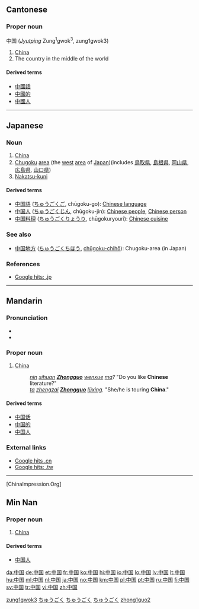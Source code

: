 {{also|Zhongguo}}
==Cantonese==
{{zh-forms|[[中]][[国]]|[[中國]]}}

===Proper noun===
中国 (''[[Jyutping]]'' Zung<sup>1</sup>gwok<sup>3</sup>, zung1gwok3)

# [[China]]
# The country in the middle of the world

====Derived terms====
* [[中國話]]
* [[中國的]]
* [[中國人]]

[[Category:yue-cn:Proper nouns|zung1gwok3]]

----

==Japanese==
{{ja-kanjitab|中|国}}

===Noun===
{{ja-noun|s|hira=ちゅうごく|rom=chūgoku|kyu=中國|hidx=ちゆうごく}}

# [[China]]
# [[Chugoku]] [[area]] (the [[west]] [[area]] of [[Japan]])(includes [[鳥取県]], [[島根県]], [[岡山県]], [[広島県]], [[山口県]])
# [[Nakatsu-kuni]]

====Derived terms====
* [[中国語]] ([[ちゅうごくご]], chūgoku-go): [[Chinese language]]
* [[中国人]] ([[ちゅうごくじん]], chūgoku-jin): [[Chinese people]], [[Chinese person]]
* [[中国料理]] ([[ちゅうごくりょうり]], chūgokuryouri):  [[Chinese cuisine]]

===See also===
* [[中国地方]] ([[ちゅうごくちほう]], [[chūgoku-chihō]]): Chugoku-area (in Japan)

===References===
* [http://www.google.co.jp/search?as_q=&num=10&hl=ja&btnG=Google+%E6%A4%9C%E7%B4%A2&as_epq=%E4%B8%AD%E5%9B%BD&as_oq=&as_eq=&lr=&as_ft=i&as_filetype=&as_qdr=all&as_occt=any&as_dt=i&as_sitesearch=.jp&as_rights= Google hits: .jp]

[[Category:Rendaku|ちゅうごく]]
[[Category:ja:Countries|ちゅうごく]]
[[Category:ja:Place names|ちゅうごく]]

----

==Mandarin==
{{zh-forms|[[中]][[国]]|[[中國]]}}

===Pronunciation===
* {{IPA|/tʂʊŋ˥˥ kuɔ˧˥/|lang=cmn}}
* {{Audio|Zh-zhongguo.ogg|Audio}}

===Proper noun===
{{cmn-proper|s|pin=Zhōngguó|pint=zhong1guo2|tra=中國|sim=中国|rs=丨03}}

# [[China]]
#: ''[[nin]] [[xihuan]] '''[[Zhongguo]]''' [[wenxue]] [[ma]]?''  "Do you like '''Chinese''' literature?"
#: ''[[ta]] [[zhengzai]] '''[[Zhongguo]]''' [[luxing|lüxing]].''  "She/he is touring '''China'''."

====Derived terms====
* [[中国话]]
* [[中国的]]
* [[中国人]]

===External links===
* [http://www.google.cn/search?as_q=&num=10&hl=zh-CN&btnG=Google+%E6%90%9C%E7%B4%A2&as_epq=%E4%B8%AD%E5%9B%BD&as_oq=&as_eq=&lr=&as_ft=i&as_filetype=&as_qdr=all&as_occt=any&as_dt=i&as_sitesearch=.cn&as_rights= Google hits .cn]
* [http://www.google.com.tw/search?as_q=&num=10&hl=zh-TW&btnG=Google+%E6%90%9C%E5%B0%8B&as_epq=%E4%B8%AD%E5%9C%8B&as_oq=&as_eq=&lr=&as_ft=i&as_filetype=&as_qdr=all&as_occt=any&as_dt=i&as_sitesearch=.tw&as_rights=&safe=images Google hits: .tw]

[[Category:zh-cn:Countries|zhong1guo2]]

----
[ChinaImpression.Org]

==Min Nan==
{{zh-forms|[[中]][[国]]|[[中國]]}}

===Proper noun===
{{nan-proper|s|poj=Tiong-kok|pojt=tiong1kok4|tra=中國|sim=中国|rs=丨03}}

# [[China]]

====Derived terms====
* [[中国人]]

[[da:中国]]
[[de:中国]]
[[et:中国]]
[[fr:中国]]
[[ko:中国]]
[[hi:中国]]
[[io:中国]]
[[lo:中国]]
[[lv:中国]]
[[lt:中国]]
[[hu:中国]]
[[ml:中国]]
[[nl:中国]]
[[ja:中国]]
[[no:中国]]
[[km:中国]]
[[pl:中国]]
[[pt:中国]]
[[ru:中国]]
[[fi:中国]]
[[sv:中国]]
[[tr:中国]]
[[vi:中国]]
[[zh:中国]]